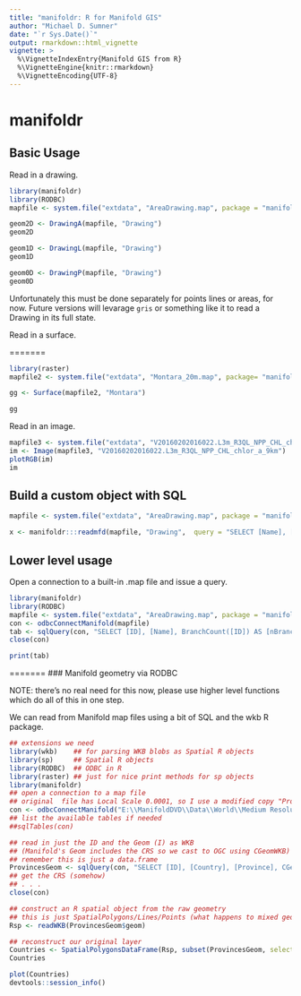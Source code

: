 ```yaml
---
title: "manifoldr: R for Manifold GIS"
author: "Michael D. Sumner"
date: "`r Sys.Date()`"
output: rmarkdown::html_vignette
vignette: >
  %\VignetteIndexEntry{Manifold GIS from R}
  %\VignetteEngine{knitr::rmarkdown}
  %\VignetteEncoding{UTF-8}
---
```


# manifoldr



## Basic Usage


Read in a drawing. 

```r
library(manifoldr)
library(RODBC)
mapfile <- system.file("extdata", "AreaDrawing.map", package = "manifoldr")

geom2D <- DrawingA(mapfile, "Drawing")
geom2D

geom1D <- DrawingL(mapfile, "Drawing")
geom1D

geom0D <- DrawingP(mapfile, "Drawing")
geom0D

```

Unfortunately this must be done separately for points lines or areas, for now. Future versions will levarage `gris` or something like it to read a Drawing in its full state. 

Read in a surface. 


=======
```r
library(raster)
mapfile2 <- system.file("extdata", "Montara_20m.map", package= "manifoldr")

gg <- Surface(mapfile2, "Montara")

gg
```

Read in an image. 

```r
mapfile3 <- system.file("extdata", "V20160202016022.L3m_R3QL_NPP_CHL_chlor_a_9km.map", package= "manifoldr")
im <- Image(mapfile3, "V20160202016022.L3m_R3QL_NPP_CHL_chlor_a_9km")
plotRGB(im)
im
```

## Build a custom object with SQL


```r
mapfile <- system.file("extdata", "AreaDrawing.map", package = "manifoldr")

x <- manifoldr:::readmfd(mapfile, "Drawing",  query = "SELECT [Name], [Branches (I)], [X (I)] FROM [Drawing] WHERE isArea([ID]) ORDER BY [NAME]", spatial = FALSE)


```
## Lower level usage 

Open a connection to a built-in .map file and issue a query.  

```r
library(manifoldr)
library(RODBC)
mapfile <- system.file("extdata", "AreaDrawing.map", package = "manifoldr")
con <- odbcConnectManifold(mapfile)
tab <- sqlQuery(con, "SELECT [ID], [Name], BranchCount([ID]) AS [nBranch] FROM [Drawing] ORDER BY [nBranch]")
close(con)

print(tab)
```
=======
### Manifold geometry via RODBC

NOTE: there's no real need for this now, please use higher level functions which do all of this in one step. 


We can read from Manifold map files using a bit of SQL and the wkb R package. 

```r
## extensions we need
library(wkb)    ## for parsing WKB blobs as Spatial R objects
library(sp)     ## Spatial R objects
library(RODBC)  ## ODBC in R
library(raster) ## just for nice print methods for sp objects
library(manifoldr)
## open a connection to a map file
## original  file has Local Scale 0.0001, so I use a modified copy "Provinces_"
con <- odbcConnectManifold("E:\\ManifoldDVD\\Data\\World\\Medium Resolution\\World Provinces.map")
## list the available tables if needed
##sqlTables(con)

## read in just the ID and the Geom (I) as WKB 
## (Manifold's Geom includes the CRS so we cast to OGC using CGeomWKB)
## remember this is just a data.frame
ProvincesGeom <- sqlQuery(con, "SELECT [ID], [Country], [Province], CGeomWKB(Geom(ID)) AS [geom] FROM [Provinces_] WHERE [Longitude (I)] > 100 AND [Latitude (I)] < 0")
## get the CRS (somehow)
## . . .
close(con)

## construct an R spatial object from the raw geometry
## this is just SpatialPolygons/Lines/Points (what happens to mixed geom layers?)
Rsp <- readWKB(ProvincesGeom$geom)

## reconstruct our original layer
Countries <- SpatialPolygonsDataFrame(Rsp, subset(ProvincesGeom, select = c("ID", "Country", "Province")))
Countries

plot(Countries)
devtools::session_info()
```
